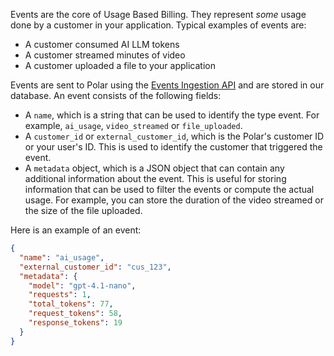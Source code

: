 Events are the core of Usage Based Billing. They represent _some_ usage done by a customer in your application. Typical examples of events are:

- A customer consumed AI LLM tokens
- A customer streamed minutes of video
- A customer uploaded a file to your application

Events are sent to Polar using the [Events Ingestion API](/api-reference/events/ingest) and are stored in our database. An event consists of the following fields:

- A `name`, which is a string that can be used to identify the type event. For example, `ai_usage`, `video_streamed` or `file_uploaded`.
- A `customer_id` or `external_customer_id`, which is the Polar's customer ID or your user's ID. This is used to identify the customer that triggered the event.
- A `metadata` object, which is a JSON object that can contain any additional information about the event. This is useful for storing information that can be used to filter the events or compute the actual usage. For example, you can store the duration of the video streamed or the size of the file uploaded.

Here is an example of an event:

```json
{
  "name": "ai_usage",
  "external_customer_id": "cus_123",
  "metadata": {
    "model": "gpt-4.1-nano",
    "requests": 1,
    "total_tokens": 77,
    "request_tokens": 58,
    "response_tokens": 19
  }
}
```

